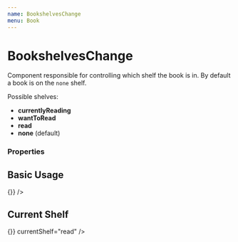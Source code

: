 ```yaml
---
name: BookshelvesChange
menu: Book
---
```



# BookshelvesChange

Component responsible for controlling which shelf the book is in.
By default a book is on the `none` shelf.

Possible shelves:
- **currentlyReading**
- **wantToRead**
- **read**
- **none** (default)

### Properties

<PropsTable of={BookshelvesChange} />

## Basic Usage

<Playground>
  <BookshelvesChange update={() => {}} />
</Playground>

## Current Shelf

<Playground>
  <BookshelvesChange update={() => {}} currentShelf="read" />
</Playground>
